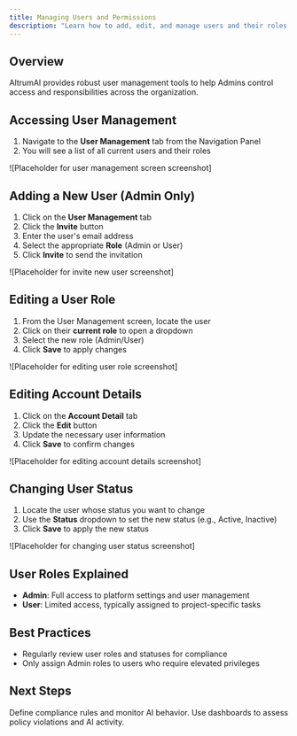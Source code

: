 ```yaml
---
title: Managing Users and Permissions
description: "Learn how to add, edit, and manage users and their roles within AltrumAI"
---
```


## Overview

AltrumAI provides robust user management tools to help Admins control access and responsibilities across the organization.

## Accessing User Management

1. Navigate to the **User Management** tab from the Navigation Panel
2. You will see a list of all current users and their roles

![Placeholder for user management screen screenshot]

## Adding a New User (Admin Only)

1. Click on the **User Management** tab
2. Click the **Invite** button
3. Enter the user's email address
4. Select the appropriate **Role** (Admin or User)
5. Click **Invite** to send the invitation

![Placeholder for invite new user screenshot]

## Editing a User Role

1. From the User Management screen, locate the user
2. Click on their **current role** to open a dropdown
3. Select the new role (Admin/User)
4. Click **Save** to apply changes

![Placeholder for editing user role screenshot]

## Editing Account Details

1. Click on the **Account Detail** tab
2. Click the **Edit** button
3. Update the necessary user information
4. Click **Save** to confirm changes

![Placeholder for editing account details screenshot]

## Changing User Status

1. Locate the user whose status you want to change
2. Use the **Status** dropdown to set the new status (e.g., Active, Inactive)
3. Click **Save** to apply the new status

![Placeholder for changing user status screenshot]

## User Roles Explained

- **Admin**: Full access to platform settings and user management
- **User**: Limited access, typically assigned to project-specific tasks

## Best Practices

- Regularly review user roles and statuses for compliance
- Only assign Admin roles to users who require elevated privileges

## Next Steps

<CardGroup cols={2}>
  <Card
    title="Set Up Policies"
    icon="shield-halved"
    href="/product-guide/configuring-policies-and-settings"
  >
    Define compliance rules and monitor AI behavior.
  </Card>
  <Card
    title="Audit Reports"
    icon="clipboard-list"
    href="/product-guide/generating-and-viewing-reports"
  >
    Use dashboards to assess policy violations and AI activity.
  </Card>
</CardGroup>
